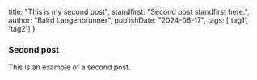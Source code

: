   title: "This is my second post",
  standfirst: "Second post standfirst here.",
  author: "Baird Langenbrunner",
  publishDate: "2024-06-17",
  tags: ['tag1', 'tag2']
}


<PostHeading metadata={postDetails} />

### Second post

This is an example of a second post.